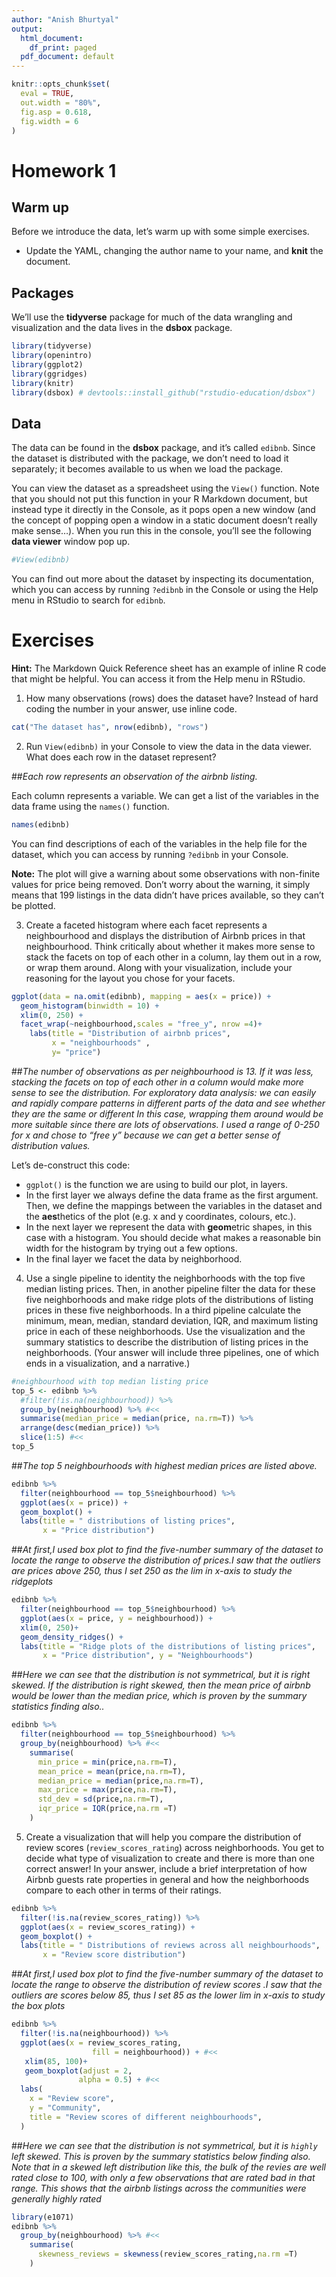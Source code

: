 ```yaml
---
author: "Anish Bhurtyal"
output:
  html_document:
    df_print: paged
  pdf_document: default
---
```


```r
knitr::opts_chunk$set(
  eval = TRUE,
  out.width = "80%",
  fig.asp = 0.618,
  fig.width = 6
)

```

# Homework 1

## Warm up

Before we introduce the data, let's warm up with some simple exercises.

-   Update the YAML, changing the author name to your name, and **knit** the document.

## Packages

We'll use the **tidyverse** package for much of the data wrangling and visualization and the data lives in the **dsbox** package.

```r
library(tidyverse)
library(openintro)
library(ggplot2)
library(ggridges)
library(knitr)
library(dsbox) # devtools::install_github("rstudio-education/dsbox")
```

## Data

The data can be found in the **dsbox** package, and it's called `edibnb`.
Since the dataset is distributed with the package, we don't need to load it separately; it becomes available to us when we load the package.

You can view the dataset as a spreadsheet using the `View()` function.
Note that you should not put this function in your R Markdown document, but instead type it directly in the Console, as it pops open a new window (and the concept of popping open a window in a static document doesn't really make sense...).
When you run this in the console, you'll see the following **data viewer** window pop up.

```r
#View(edibnb)
```

You can find out more about the dataset by inspecting its documentation, which you can access by running `?edibnb` in the Console or using the Help menu in RStudio to search for `edibnb`.


# Exercises


**Hint:** The Markdown Quick Reference sheet has an example of inline R code that might be helpful. You can access it from the Help menu in RStudio.


1.  How many observations (rows) does the dataset have? Instead of hard coding the number in your answer, use inline code.

```r
cat("The dataset has", nrow(edibnb), "rows")
```


2.  Run `View(edibnb)` in your Console to view the data in the data viewer. What does each row in the dataset represent?

##*Each row represents an observation of the airbnb listing.*

Each column represents a variable. We can get a list of the variables in the data frame using the `names()` function.

```r
names(edibnb)
```

You can find descriptions of each of the variables in the help file for the dataset, which you can access by running `?edibnb` in your Console.


**Note:** The plot will give a warning about some observations with non-finite values for price being removed. Don't worry about the warning, it simply means that 199 listings in the data didn't have prices available, so they can't be plotted.


3.  Create a faceted histogram where each facet represents a neighbourhood and displays the distribution of Airbnb prices in that neighbourhood. Think critically about whether it makes more sense to stack the facets on top of each other in a column, lay them out in a row, or wrap them around. Along with your visualization, include your reasoning for the layout you chose for your facets.

```r
ggplot(data = na.omit(edibnb), mapping = aes(x = price)) +
  geom_histogram(binwidth = 10) +
  xlim(0, 250) +
  facet_wrap(~neighbourhood,scales = "free_y", nrow =4)+
    labs(title = "Distribution of airbnb prices",
         x = "neighbourhoods" , 
         y= "price")
```

##*The number of observations as per neighbourhood is 13. If it was less, stacking the facets on top of each other in a column would make more sense to see the distribution. For exploratory data analysis: we can easily and rapidly compare patterns in different parts of the data and see whether they are the same or different In this case, wrapping them around would be more suitable since there are lots of observations. I used a range of 0-250 for x and chose to "free y" because we can get a better sense of distribution values.*


Let's de-construct this code:

-   `ggplot()` is the function we are using to build our plot, in layers.
-   In the first layer we always define the data frame as the first argument. Then, we define the mappings between the variables in the dataset and the **aes**thetics of the plot (e.g. x and y coordinates, colours, etc.).
-   In the next layer we represent the data with **geom**etric shapes, in this case with a histogram. You should decide what makes a reasonable bin width for the histogram by trying out a few options.
-   In the final layer we facet the data by neighborhood.


4.  Use a single pipeline to identity the neighborhoods with the top five median listing prices. Then, in another pipeline filter the data for these five neighborhoods and make ridge plots of the distributions of listing prices in these five neighborhoods. In a third pipeline calculate the minimum, mean, median, standard deviation, IQR, and maximum listing price in each of these neighborhoods. Use the visualization and the summary statistics to describe the distribution of listing prices in the neighborhoods. (Your answer will include three pipelines, one of which ends in a visualization, and a narrative.)

```r

#neighbourhood with top median listing price
top_5 <- edibnb %>%
  #filter(!is.na(neighbourhood)) %>%
  group_by(neighbourhood) %>% #<<
  summarise(median_price = median(price, na.rm=T)) %>%
  arrange(desc(median_price)) %>%
  slice(1:5) #<<
top_5
```

##*The top 5 neighbourhoods with highest median prices are listed above.*


```r
edibnb %>%
  filter(neighbourhood == top_5$neighbourhood) %>%
  ggplot(aes(x = price)) +
  geom_boxplot() +
  labs(title = " distributions of listing prices",
       x = "Price distribution")
```


##*At first,I used box plot to find the five-number summary of the dataset to locate the range to observe the distribution of prices.I saw that the outliers are prices above 250, thus I set 250 as the lim in x-axis to study the ridgeplots*

```r
edibnb %>%
  filter(neighbourhood == top_5$neighbourhood) %>%
  ggplot(aes(x = price, y = neighbourhood)) +
  xlim(0, 250)+
  geom_density_ridges() +
  labs(title = "Ridge plots of the distributions of listing prices",
       x = "Price distribution", y = "Neighbourhoods")
```


##*Here we can see that the distribution is not symmetrical, but it is right skewed. If the distribution is right skewed, then the mean price of airbnb would be lower than the median price, which is proven by the summary statistics finding also.. *


```r
edibnb %>%
  filter(neighbourhood == top_5$neighbourhood) %>%
  group_by(neighbourhood) %>% #<<
    summarise(
      min_price = min(price,na.rm=T),
      mean_price = mean(price,na.rm=T),
      median_price = median(price,na.rm=T),
      max_price = max(price,na.rm=T),
      std_dev = sd(price,na.rm=T),
      iqr_price = IQR(price,na.rm =T)
    )
```


5.  Create a visualization that will help you compare the distribution of review scores (`review_scores_rating`) across neighborhoods. You get to decide what type of visualization to create and there is more than one correct answer! In your answer, include a brief interpretation of how Airbnb guests rate properties in general and how the neighborhoods compare to each other in terms of their ratings.


```r
edibnb %>%
  filter(!is.na(review_scores_rating)) %>%
  ggplot(aes(x = review_scores_rating)) +
  geom_boxplot() +
  labs(title = " Distributions of reviews across all neighbourhoods",
       x = "Review score distribution")
```


##*At first,I used box plot to find the five-number summary of the dataset to locate the range to observe the distribution of review scores .I saw that the outliers are scores  below 85, thus I set 85 as the lower lim in x-axis to study the box plots*


```r
edibnb %>%
  filter(!is.na(neighbourhood)) %>%
  ggplot(aes(x = review_scores_rating, 
                  fill = neighbourhood)) + #<<
   xlim(85, 100)+
   geom_boxplot(adjust = 2, 
               alpha = 0.5) + #<<
  labs(
    x = "Review score",
    y = "Community",
    title = "Review scores of different neighbourhoods",
  )
```

##*Here we can see that the distribution is not symmetrical, but it is `highly` left skewed. This is proven by the summary statistics below finding also. Note that in a skewed left distribution like this, the bulk of the revies are well rated close to 100, with only a few observations that are rated bad in that range. This shows that the airbnb listings across the communities were generally highly rated*


```r
library(e1071)
edibnb %>%
  group_by(neighbourhood) %>% #<<
    summarise(
      skewness_reviews = skewness(review_scores_rating,na.rm =T)
    )
```


